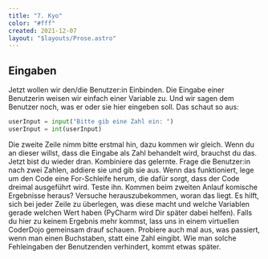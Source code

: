 ```yaml
---
title: "7. Kyo"
color: "#fff"
created: 2021-12-07
layout: "$layouts/Prose.astro"
---
```




<script lang="ts">import Figure from '$lib/components/Figure.svelte';</script>

## Eingaben

Jetzt wollen wir den/die Benutzer:in Einbinden. Die Eingabe einer Benutzerin weisen wir einfach einer Variable zu. Und
wir sagen dem Benutzer noch, was er oder sie hier eingeben soll. Das schaut so aus:

```python:request-number.py
userInput = input("Bitte gib eine Zahl ein: ")
userInput = int(userInput)
```

Die zweite Zeile nimm bitte erstmal hin, dazu kommen wir gleich. Wenn du an dieser willst, dass die Eingabe als Zahl
behandelt wird, brauchst du das. Jetzt bist du wieder dran. Kombiniere das gelernte. Frage die Benutzer:in nach zwei
Zahlen, addiere sie und gib sie aus. Wenn das funktioniert, lege um den Code eine For-Schleife herum, die dafür sorgt,
dass der Code dreimal ausgeführt wird. Teste ihn. Kommen beim zweiten Anlauf komische Ergebnisse heraus? Versuche
herauszubekommen, woran das liegt. Es hilft, sich bei jeder Zeile zu überlegen, was diese macht und welche Variablen
gerade welchen Wert haben (PyCharm wird Dir später dabei helfen). Falls du hier zu keinem Ergebnis mehr kommst, lass uns
in einem virtuellen CoderDojo gemeinsam drauf schauen. Probiere auch mal aus, was passiert, wenn man einen Buchstaben,
statt eine Zahl eingibt. Wie man solche Fehleingaben der Benutzenden verhindert, kommt etwas später.
